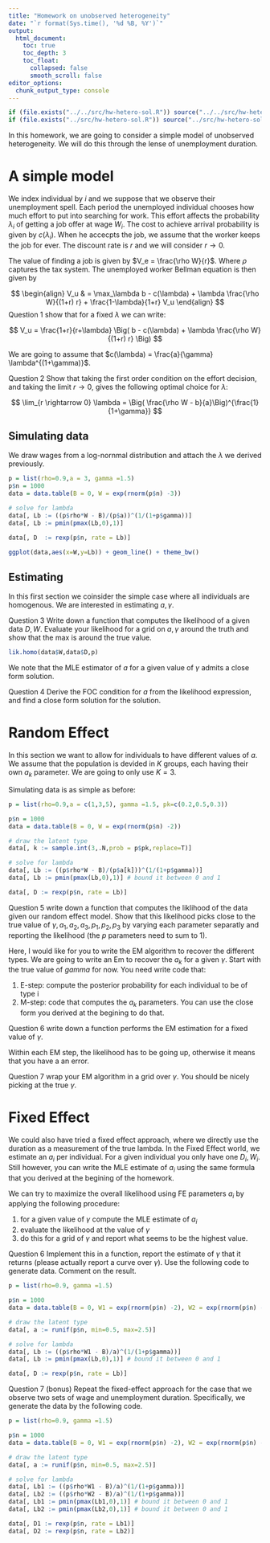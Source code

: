```yaml
---
title: "Homework on unobserved heterogeneity"
date: "`r format(Sys.time(), '%d %B, %Y')`"
output:
  html_document:
    toc: true
    toc_depth: 3
    toc_float:
      collapsed: false
      smooth_scroll: false
editor_options: 
  chunk_output_type: console
---
```


```r
if (file.exists("../../src/hw-hetero-sol.R")) source("../../src/hw-hetero-sol.R")
if (file.exists("../src/hw-hetero-sol.R")) source("../src/hw-hetero-sol.R")
```

In this homework, we are going to consider a simple model of unobserved heterogeneity. We will do this through the lense of unemployment duration.

# A simple model

We index individual by $i$ and we suppose that we observe their unemployment spell. Each period the unemployed individual chooses how much effort to put into searching for work. This effort affects the probability $\lambda_i$ of getting a job offer at wage $W_i$. The cost to achieve arrival probability is given by $c(\lambda_i)$. When he accecpts the job, we assume that the worker keeps the job for ever. The discount rate is $r$ and we will consider $r \rightarrow 0$.

The value of finding a job is given by $V_e = \frac{\rho W}{r}$. Where $\rho$ captures the tax system. The unemployed worker Bellman equation is then given by

$$
\begin{align}
V_u & = \max_\lambda b - c(\lambda)  + \lambda \frac{\rho W}{(1+r) r} + \frac{1-\lambda}{1+r} V_u
\end{align}
$$
<span class="label label-success">Question 1</span> show that for a fixed  $\lambda$ we can write:

$$  V_u =  \frac{1+r}{r+\lambda} \Big( b - c(\lambda) + \lambda \frac{\rho W}{(1+r) r} \Big) $$

We are going to assume that $c(\lambda) = \frac{a}{\gamma}  \lambda^{(1+\gamma)}$. 

<span class="label label-success">Question 2</span> Show that taking the first order condition on the effort decision, and taking the limit $r \rightarrow 0$, gives the following optimal choice for $\lambda$:

$$ \lim_{r \rightarrow 0} \lambda = \Big(  \frac{\rho W - b}{a}\Big)^{\frac{1}{1+\gamma}} $$

## Simulating data

We draw wages from a log-nornmal distribution and attach the $\lambda$ we derived previously.

```r
p = list(rho=0.9,a = 3, gamma =1.5)
p$n = 1000
data = data.table(B = 0, W = exp(rnorm(p$n) -3))

# solve for lambda
data[, Lb := ((p$rho*W - B)/(p$a))^(1/(1+p$gamma))]
data[, Lb := pmin(pmax(Lb,0),1)]

data[, D  := rexp(p$n, rate = Lb)]

ggplot(data,aes(x=W,y=Lb)) + geom_line() + theme_bw()
```

## Estimating

In this first section we coinsider the simple case where all individuals are homogenous. We are interested in estimating $a,\gamma$. 

<span class="label label-success">Question 3</span> Write down a function that computes the likelihood of a given data $D,W$. Evaluate your likelihood for a grid on $a,\gamma$ around the truth and show that the max is around the true value.

```r
lik.homo(data$W,data$D,p)
```

We note that the MLE estimator of $a$ for a given value of $\gamma$ admits a close form solution.

<span class="label label-success">Question 4</span> Derive the FOC condition for $a$ from the likelihood expression, and find a close form solution for the solution. 


# Random Effect

In this section we want to allow for individuals to have different values of $a$. We assume that the population is devided in $K$ groups, each having their own $a_k$ parameter. We are going to only use $K=3$.

Simulating data is as simple as before:

```r
p = list(rho=0.9,a = c(1,3,5), gamma =1.5, pk=c(0.2,0.5,0.3))

p$n = 1000
data = data.table(B = 0, W = exp(rnorm(p$n) -2))

# draw the latent type
data[, k := sample.int(3,.N,prob = p$pk,replace=T)]

# solve for lambda
data[, Lb := ((p$rho*W - B)/(p$a[k]))^(1/(1+p$gamma))]
data[, Lb := pmin(pmax(Lb,0),1)] # bound it between 0 and 1

data[, D := rexp(p$n, rate = Lb)]
```

<span class="label label-success">Question 5</span> write down a function that computes the liklihood of the data given our random effect model. Show that this likelihood picks close to the true value of $\gamma,a_1,a_2,a_3,p_1,p_2,p_3$ by varying each parameter separatly and reporting the likelihood (the $p$ parameters need to sum to 1).


Here, I would like for you to write the EM algorithm to recover the different types. We are going to write an Em to recover the $a_k$ for a given $\gamma$. Start with the true value of $gamma$ for now. You need write code that:

 1. E-step: compute the posterior probability for each individual to be of type i
 2. M-step: code that computes the $a_k$ parameters. You can use the close form you derived at the begining to do that. 

<span class="label label-success">Question 6</span> write down a function performs the EM estimation for a fixed value of $\gamma$.

Within each EM step, the likelihood has to be going up, otherwise it means that you have a an error.

<span class="label label-success">Question 7</span> wrap your EM algorithm in a grid over $\gamma$. You should be nicely picking at the true $\gamma$.

# Fixed Effect

We could also have tried a fixed effect approach, where we directly use the duration as a measurement of the true lambda. In the Fixed Effect world, we estimate an $a_i$ per individual. For a given individual you only have one $D_i,W_i$. Still however, you can write the MLE estimate of $a_i$ using the same formula that you derived at the begining of the homework.

We can try to maximize the overall likelihood using FE parameters $a_i$ by applying the following procedure:

 1. for a given value of $\gamma$ compute the MLE estimate of $a_i$ 
 2. evaluate the likelihood at the value of $\gamma$
 3. do this for a grid of $\gamma$ and report what seems to be the highest value.
 
<span class="label label-success">Question 6</span> Implement this in a function, report the estimate of $\gamma$ that it returns (please actually report a curve over $\gamma$). Use the following code to generate data. Comment on the result.

```r
p = list(rho=0.9, gamma =1.5)

p$n = 1000
data = data.table(B = 0, W1 = exp(rnorm(p$n) -2), W2 = exp(rnorm(p$n) -2))

# draw the latent type
data[, a := runif(p$n, min=0.5, max=2.5)]

# solve for lambda
data[, Lb := ((p$rho*W1 - B)/a)^(1/(1+p$gamma))]
data[, Lb := pmin(pmax(Lb,0),1)] # bound it between 0 and 1

data[, D := rexp(p$n, rate = Lb)]
```

<span class="label label-success">Question 7 (bonus) </span> Repeat the fixed-effect approach for the case that we observe two sets of wage and unemployment duration. Specifically, we generate the data by the following code.

```r
p = list(rho=0.9, gamma =1.5)

p$n = 1000
data = data.table(B = 0, W1 = exp(rnorm(p$n) -2), W2 = exp(rnorm(p$n) -2))

# draw the latent type
data[, a := runif(p$n, min=0.5, max=2.5)]

# solve for lambda
data[, Lb1 := ((p$rho*W1 - B)/a)^(1/(1+p$gamma))]
data[, Lb2 := ((p$rho*W2 - B)/a)^(1/(1+p$gamma))]
data[, Lb1 := pmin(pmax(Lb1,0),1)] # bound it between 0 and 1
data[, Lb2 := pmin(pmax(Lb2,0),1)] # bound it between 0 and 1

data[, D1 := rexp(p$n, rate = Lb1)]
data[, D2 := rexp(p$n, rate = Lb2)]
```

